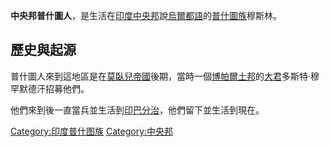 {{unreferenced|time=2015-05-31T23:03:57+00:00}}
'''中央邦普什圖人'''，是生活在[[印度|印度]][[中央邦|中央邦]]說[[烏爾都語|烏爾都語]]的[[普什圖族|普什圖族]]穆斯林。

==歷史與起源==
普什圖人來到這地區是在[[莫臥兒帝國|莫臥兒帝國]]後期，當時一個[[博帕爾土邦|博帕爾土邦]]的[[大君|大君]]多斯特·穆罕默德汗招募他們。

他們來到後一直當兵並生活到[[印巴分治|印巴分治]]，他們留下並生活到現在。

[[Category:印度普什图族|Category:印度普什图族]]
[[Category:中央邦|Category:中央邦]]